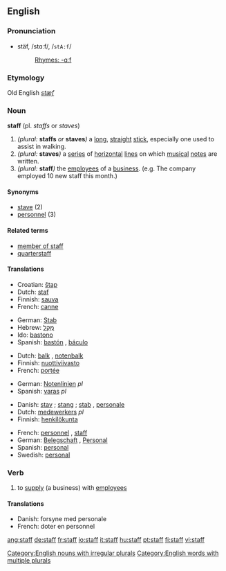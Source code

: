 ==English==

===Pronunciation===
*stäf, /stɑːf/, /<tt>stA:f</tt>/
*:[[Rhymes:English:-ɑːf|Rhymes: -ɑːf]]
<!-- is there also an -æf pronunciation? -->

===Etymology===
Old English ''[[stæf]]''

===Noun===
'''staff''' (pl. ''staffs'' or ''staves'')

# ''(plural:'' '''staffs''' ''or'' '''staves''''')''  a [[long]], [[straight]] [[stick]], especially one used to assist in walking.
# ''(plural:'' '''staves''''')'' a [[series]] of [[horizontal]] [[line]]s on which [[music]]al [[note]]s are written.
# ''(plural:'' '''staff''''')'' the [[employee]]s of a [[business]]. (e.g. The company employed 10 new staff this month.)

====Synonyms====
*[[stave]] (2)
*[[personnel]] (3)

====Related terms====
*[[member of staff]]
*[[quarterstaff]]

====Translations====
{{trans-top|a long, straight stick}}
*Croatian: [[štap]] {{m}}
*Dutch: [[staf]] {{m}}
*Finnish: [[sauva]]
*French: [[canne]] {{f}}
{{trans-mid}}
*German: [[Stab]] {{m}}
*Hebrew: [[מקל|מַקֵּל]] {{m}}
*Ido: [[bastono]]
*Spanish: [[bastón]] {{m}}, [[báculo]] {{m}}
{{trans-bottom}}

{{trans-top|a series of horizontal lines}}
*Dutch: [[balk]] {{m}}, [[notenbalk]] {{m}}
*Finnish: [[nuottiviivasto]]
*French: [[portée]] {{f}}
{{trans-mid}}
*German: [[Notenlinien]] {{f}} ''pl''
*Spanish: [[varas]] {{f}} ''pl''
{{trans-bottom}}

{{trans-top|the employees of a business}}
*Danish: [[stav]] {{c}}; [[stang]] {{c}}; [[stab]] {{c}}, [[personale]] {{n}}
*Dutch: [[medewerkers]] {{m}} ''pl''
*Finnish: [[henkilökunta]]
{{trans-mid}}
*French: [[personnel]] {{m}}, [[staff#French|staff]] {{m}}
*German: [[Belegschaft]] {{f}}, [[Personal]] {{n}}
*Spanish: [[personal]] {{m}}
*Swedish: [[personal]]
{{trans-bottom}}

===Verb===
{{en-verb}}

# {{transitive}} to [[supply]] (a business) with [[employee]]s

====Translations====
*Danish: forsyne med personale
*French: doter en personnel

[[Category:English nouns with irregular plurals]]
[[Category:English words with multiple plurals]]

[[ang:staff]]
[[de:staff]]
[[fr:staff]]
[[io:staff]]
[[it:staff]]
[[hu:staff]]
[[pt:staff]]
[[fi:staff]]
[[vi:staff]]